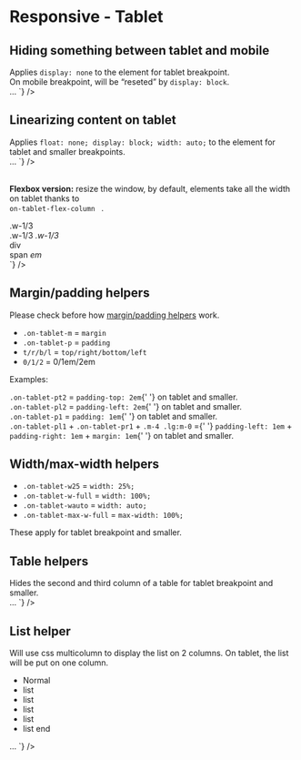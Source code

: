 

<Meta title={getTitle(__filename)} />

# Responsive - Tablet

## Hiding something between tablet and mobile

<div class="flex flex-justify-space-between mb-8 on-mobile-flex-column">
  <div class="w-1/2 flex-align-self-center">
	Applies <code>display: none</code> to the element for tablet breakpoint. <br />
	On mobile breakpoint, will be “reseted” by <code>display: block</code>.
  </div>
  <div class="w-1/2">
<Source
  language='html'
  light
  format
  code={`
<span className="no-tablet">…</span>
`}
/>

  </div>
</div>

## Linearizing content on tablet

<div class="flex flex-justify-space-between mb-8 on-mobile-flex-column">
    <div class="w-1/2 flex-align-self-center">
        Applies <code>float: none; display: block; width: auto;</code> to the element for tablet and smaller
        breakpoints.
    </div>
    <div class="w-1/2">
        <Source
            language="html"
            light
            format
            code={`
<span className="auto-tablet">…</span>
`}
        />
    </div>
</div>

<br />

<strong>Flexbox version:</strong> resize the window, by default, elements take all the width on tablet thanks to <code>
    on-tablet-flex-column
</code>
.

<div class="flex flex-justify-space-between mb-8 on-mobile-flex-column">
    <div class="w-1/2 flex-align-self-center">
        <div class="flex flex-justify-space-between on-tablet-flex-column border color-global-light">
            <div class="bg-primary p-4 w-1/3">.w-1/3</div>
            <span class="bg-primary p-4 w-1/3">.w-1/3</span>
            <em class="bg-primary p-4 w-1/3">.w-1/3</em>
        </div>
    </div>
    <div class="w-1/2 flex-align-self-center">
        <Source
            language="html"
            light
            format
            code={`
<div className="flex flex-justify-space-between on-tablet-flex-column">
  <div className="w-1/3">div</div>
  <span className="w-1/3">span</span>
  <em className="w-1/3">em</em>
</div>
`}
        />
    </div>
</div>

## Margin/padding helpers

Please check before how <a href="?path=/docs/front-end-helpers-margin-padding--page">margin/padding helpers</a> work.

-   <code>.on-tablet-m</code> = <code>margin</code>
-   <code>.on-tablet-p</code> = <code>padding</code>
-   <code>t/r/b/l</code> = <code>top/right/bottom/left</code>
-   <code>0/1/2</code> = 0/1em/2em

Examples:

<div class="flex flex-justify-space-between mb-4 on-mobile-flex-column">
    <div class="w-1/2 mb-4 md:mb-0 border">
        <div class="on-tablet-pt2 bg-primary ">
            <code>.on-tablet-pt2</code> = <code>padding-top: 2em</code>{' '}
            <span class="color-white">on tablet and smaller</span>.
        </div>
    </div>
    <div class="w-1/2 mb-4 md:mb-0 border">
        <div class="on-tablet-pl2 bg-primary">
            <code>.on-tablet-pl2</code> = <code>padding-left: 2em</code>{' '}
            <span class="color-white">on tablet and smaller</span>.
        </div>
    </div>
</div>
<div class="flex flex-justify-space-between mb-8 on-mobile-flex-column">
    <div class="w-1/2 mb-4 md:mb-0 border">
        <div class="on-tablet-p1 bg-primary">
            <code>.on-tablet-p1</code> = <code>padding: 1em</code>{' '}
            <span class="color-white">on tablet and smaller</span>.
        </div>
    </div>
    <div class="w-1/2 mb-4 md:mb-0 border">
        <div class="on-tablet-pl1 on-tablet-pr1 m-4 lg:m-0 bg-primary">
            <code>.on-tablet-pl1</code> + <code>.on-tablet-pr1</code> + <code>.m-4 .lg:m-0</code> ={' '}
            <code>padding-left: 1em</code> + <code>padding-right: 1em</code> + <code>margin: 1em</code>{' '}
            <span class="color-white">on tablet and smaller</span>.
        </div>
    </div>
</div>

## Width/max-width helpers

<div>
    <ul class="list-2columns on-tablet-list-1column">
        <li>
            <code>.on-tablet-w25</code> = <code>width: 25%;</code>
        </li>
        <li>
            <code>.on-tablet-w-full</code> = <code>width: 100%;</code>
        </li>
        <li>
            <code>.on-tablet-wauto</code> = <code>width: auto;</code>
        </li>
        <li>
            <code>.on-tablet-max-w-full</code> = <code>max-width: 100%;</code>
        </li>
    </ul>
</div>

These apply for tablet breakpoint and smaller.

## Table helpers

<div class="flex flex-justify-space-between mb-8 on-mobile-flex-column">
  <div class="w-1/2 flex-align-self-center">
	Hides the second and third column of a table for tablet breakpoint and smaller.
  </div>
  <div class="w-1/2">
<Source
  language='html'
  light
  format
  code={`
<table className="on-tablet-hide-td2 on-tablet-hide-td3">…
`}
/>

  </div>
</div>

## List helper

<div class="flex flex-justify-space-between mb-8 on-mobile-flex-column">
    <div class="w-1/2 flex-align-self-center">
        Will use css multicolumn to display the list on 2 columns. On tablet, the list will be put on one column.
        <ul class="list-2columns on-tablet-list-1column">
            <li>Normal</li>
            <li>list</li>
            <li>list</li>
            <li>list</li>
            <li>list</li>
            <li>list end</li>
        </ul>
    </div>
    <div class="w-1/2">
        <Source
            language="html"
            light
            format
            code={`
<ul className="list-2columns on-tablet-list-1column">
…
</ul>
`}
        />
    </div>
</div>

